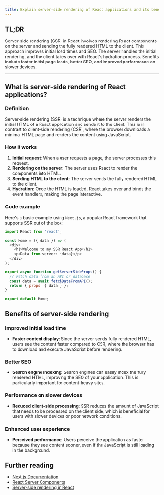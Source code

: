 ```yaml
---
title: Explain server-side rendering of React applications and its benefits?
---
```


## TL;DR

Server-side rendering (SSR) in React involves rendering React components on the server and sending the fully rendered HTML to the client. This approach improves initial load times and SEO. The server handles the initial rendering, and the client takes over with React's hydration process. Benefits include faster initial page loads, better SEO, and improved performance on slower devices.

---

## What is server-side rendering of React applications?

### Definition

Server-side rendering (SSR) is a technique where the server renders the initial HTML of a React application and sends it to the client. This is in contrast to client-side rendering (CSR), where the browser downloads a minimal HTML page and renders the content using JavaScript.

### How it works

1. **Initial request**: When a user requests a page, the server processes this request.
2. **Rendering on the server**: The server uses React to render the components into HTML.
3. **Sending HTML to the client**: The server sends the fully rendered HTML to the client.
4. **Hydration**: Once the HTML is loaded, React takes over and binds the event handlers, making the page interactive.

### Code example

Here's a basic example using `Next.js`, a popular React framework that supports SSR out of the box:

```javascript
import React from 'react';

const Home = ({ data }) => (
  <div>
    <h1>Welcome to my SSR React App</h1>
    <p>Data from server: {data}</p>
  </div>
);

export async function getServerSideProps() {
  // Fetch data from an API or database
  const data = await fetchDataFromAPI();
  return { props: { data } };
}

export default Home;
```

## Benefits of server-side rendering

### Improved initial load time

- **Faster content display**: Since the server sends fully rendered HTML, users see the content faster compared to CSR, where the browser has to download and execute JavaScript before rendering.

### Better SEO

- **Search engine indexing**: Search engines can easily index the fully rendered HTML, improving the SEO of your application. This is particularly important for content-heavy sites.

### Performance on slower devices

- **Reduced client-side processing**: SSR reduces the amount of JavaScript that needs to be processed on the client side, which is beneficial for users with slower devices or poor network conditions.

### Enhanced user experience

- **Perceived performance**: Users perceive the application as faster because they see content sooner, even if the JavaScript is still loading in the background.

## Further reading

- [Next.js Documentation](https://nextjs.org/docs)
- [React Server Components](https://react.dev/reference/rsc/server-components)
- [Server-side rendering in React](https://react.dev/reference/react-dom/server)
